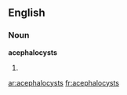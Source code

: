 ==English==

===Noun===
'''acephalocysts'''

# {{plural of|[[acephalocyst]]}}

[[ar:acephalocysts]]
[[fr:acephalocysts]]